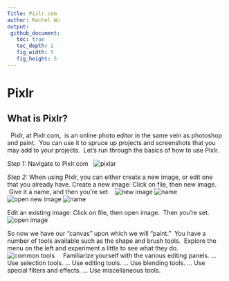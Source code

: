```yaml
---
Title: Pixlr.com
author: Rachel Wu
output:
 github_document:
   toc: true
   toc_depth: 2
   fig_width: 5
   fig_height: 5
---
```

# Pixlr
## What is Pixlr?
 
Pixlr, at Pixlr.com,  is an online photo editor in the same vein as photoshop and paint.  You can use it to spruce up projects and screenshots that you may add to your projects.  Let’s run through the basics of how to use Pixlr.
 

*Step 1:* Navigate to Pixlr.com
 
![pixlar](https://user-images.githubusercontent.com/28161368/27210747-a06ae908-5222-11e7-985f-13351fee7e3a.PNG)
 
 

*Step 2:* When using Pixlr, you can either create a new image, or edit one that you already have.
Create a new image: Click on file, then new image.  Give it a name, and then you’re set.
 
![new image](https://user-images.githubusercontent.com/28161368/27210931-f74463f2-5223-11e7-8f42-5f71bf8ebe36.png)
![name](https://user-images.githubusercontent.com/28161368/27211050-9cf593d4-5224-11e7-84ed-a2f9385dc3ce.PNG)
![open new image](https://user-images.githubusercontent.com/28161368/27211102-f06bc678-5224-11e7-8ed8-278cd98eb5b6.PNG)
![name](https://user-images.githubusercontent.com/28161368/27211050-9cf593d4-5224-11e7-84ed-a2f9385dc3ce.PNG)
 
 

Edit an existing image: Click on file, then open image.  Then you’re set.
 
![open image](https://user-images.githubusercontent.com/28161368/27211263-191c8480-5226-11e7-89de-c57fec79ad22.PNG)
 

So now we have our “canvas” upon which we will “paint.”  You have a number of tools available such as the shape and brush tools.  Explore the menu on the left and experiment a little to see what they do.
 
![common tools](https://user-images.githubusercontent.com/28161368/27211330-949e804a-5226-11e7-9aba-e74c870e4659.jpg)
 
 
Familiarize yourself with the various editing panels. ...
Use selection tools. ...
Use editing tools. ...
Use blending tools. ...
Use special filters and effects. ...
Use miscellaneous tools.
